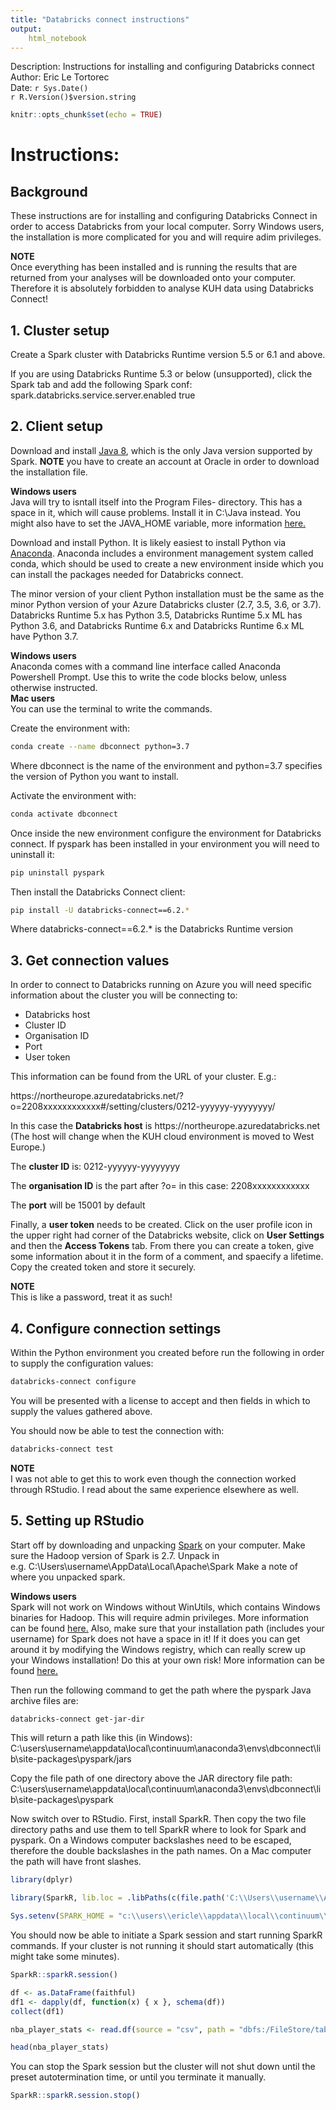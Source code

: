 ```yaml
---
title: "Databricks connect instructions"
output:
    html_notebook
---
```


Description: Instructions for installing and configuring Databricks connect  
Author: Eric Le Tortorec  
Date: `r Sys.Date()`  
`r R.Version()$version.string`

```r
knitr::opts_chunk$set(echo = TRUE)
```

# Instructions:
## Background
These instructions are for installing and configuring Databricks Connect in order to access Databricks from your local computer. Sorry Windows users, the installation is more complicated for you and will require adim privileges.

**NOTE**  
Once everything has been installed and is running the results that are returned from your analyses will be downloaded onto your computer. Therefore it is absolutely forbidden to analyse KUH data using Databricks Connect!

## 1. Cluster setup
Create a Spark cluster with Databricks Runtime version 5.5 or 6.1 and above.

If you are using Databricks Runtime 5.3 or below (unsupported), click the Spark tab and add the following Spark conf: spark.databricks.service.server.enabled true

## 2. Client setup
Download and install [Java 8](https://www.oracle.com/java/technologies/javase-jdk8-downloads.html), which is the only Java version supported by Spark. **NOTE** you have to create an account at Oracle in order to download the installation file.

**Windows users**  
Java will try to isntall itself into the Program Files- directory. This has a space in it, which will cause problems. Install it in C:\\Java instead. You might also have to set the JAVA_HOME variable, more information [here.](https://datathirst.net/blog/2019/4/20/setup-databricks-connect-on-windows)

Download and install Python. It is likely easiest to install Python via [Anaconda](https://www.anaconda.com/distribution/). Anaconda includes a environment management system called conda, which should be used to create a new environment inside which you can install the packages needed for Databricks connect.

The minor version of your client Python installation must be the same as the minor Python version of your Azure Databricks cluster (2.7, 3.5, 3.6, or 3.7). Databricks Runtime 5.x has Python 3.5, Databricks Runtime 5.x ML has Python 3.6, and Databricks Runtime 6.x and Databricks Runtime 6.x ML have Python 3.7.

**Windows users**  
Anaconda comes with a command line interface called Anaconda Powershell Prompt.  Use this to write the code blocks below, unless otherwise instructed.  
**Mac users**  
You can use the terminal to write the commands.

Create the environment with:
```bash
conda create --name dbconnect python=3.7
```

Where dbconnect is the name of the environment and python=3.7 specifies the version of Python you want to install.

Activate the environment with:

```bash
conda activate dbconnect
```

Once inside the new environment configure the environment for Databricks connect. If pyspark has been installed in your environment you will need to uninstall it:

```bash
pip uninstall pyspark
```

Then install the Databricks Connect client:

```bash
pip install -U databricks-connect==6.2.*
```

Where databricks-connect==6.2.* is the Databricks Runtime version

## 3. Get connection values
In order to connect to Databricks running on Azure you will need specific information about the cluster you will be connecting to: 

* Databricks host
* Cluster ID
* Organisation ID
* Port
* User token

This information can be found from the URL of your cluster. E.g.:

https://northeurope.azuredatabricks.net/?o=2208xxxxxxxxxxxx#/setting/clusters/0212-yyyyyy-yyyyyyyy/

In this case the **Databricks host** is https://northeurope.azuredatabricks.net  (The host will change when the KUH cloud environment is moved to West Europe.)

The **cluster ID** is: 0212-yyyyyy-yyyyyyyy

The **organisation ID** is the part after ?o= in this case: 2208xxxxxxxxxxxx

The **port** will be 15001 by default

Finally, a **user token** needs to be created. Click on the user profile icon in the upper right had corner of the Databricks website, click on **User Settings** and then the **Access Tokens** tab. From there you can create a token, give some information about it in the form of a comment, and spaecify a lifetime. Copy the created token and store it securely.

**NOTE**  
This is like a password, treat it as such!

## 4. Configure connection settings
Within the Python environment you created before run the following in order to supply the configuration values:

```bash
databricks-connect configure
```

You will be presented with a license to accept and then fields in which to supply the values gathered above.

You should now be able to test the connection with:

```bash
databricks-connect test
```

**NOTE**  
I was not able to get this to work even though the connection worked through RStudio. I read about the same experience elsewhere as well.

## 5. Setting up RStudio
Start off by downloading and unpacking [Spark](https://spark.apache.org/downloads.html) on your computer. Make sure the Hadoop version of Spark is 2.7. Unpack in e.g. C:\\Users\\username\\AppData\\Local\\Apache\\Spark Make a note of where you unpacked spark.

**Windows users**  
Spark will not work on Windows without WinUtils, which contains Windows binaries for Hadoop. This will require admin privileges. More information can be found [here.](https://datathirst.net/blog/2019/4/20/setup-databricks-connect-on-windows)  Also, make sure that your installation path (includes your username) for Spark does not have a space in it! If it does you can get around it by modifying the Windows registry, which can really screw up your Windows installation! Do this at your own risk! More information can be found [here.](https://datathirst.net/blog/2019/4/20/setup-databricks-connect-on-windows)

Then run the following command to get the path where the pyspark Java archive files are:
```bash
databricks-connect get-jar-dir
```

This will return a path like this (in Windows):  C:\\users\\username\\appdata\\local\\continuum\\anaconda3\\envs\\dbconnect\\lib\\site-packages\\pyspark/jars

Copy the file path of one directory above the JAR directory file path: C:\\users\\username\\appdata\\local\\continuum\\anaconda3\\envs\\dbconnect\\lib\\site-packages\\pyspark

Now switch over to RStudio. First, install SparkR. Then copy the two file directory paths and use them to tell SparkR where to look for Spark and pyspark. On a Windows computer backslashes need to be escaped, therefore the double backslashes in the path names. On a Mac computer the path will have front slashes.
```r
library(dplyr)

library(SparkR, lib.loc = .libPaths(c(file.path('C:\\Users\\username\\AppData\\Local\\Apache\\Spark\\Cache\\spark-2.4.3-bin-hadoop2.7', 'R', 'lib'), .libPaths())))

Sys.setenv(SPARK_HOME = "c:\\users\\ericle\\appdata\\local\\continuum\\anaconda3\\envs\\dbconnect_6_2\\lib\\site-packages\\pyspark")
```

You should now be able to initiate a Spark session and start running SparkR commands. If your cluster is not running it should start automatically (this might take some minutes).

```r
SparkR::sparkR.session()
```

```r
df <- as.DataFrame(faithful)
df1 <- dapply(df, function(x) { x }, schema(df))
collect(df1)
```

```r
nba_player_stats <- read.df(source = "csv", path = "dbfs:/FileStore/tables/nbaplayerstats1519_2-d5cfb.csv", header="true", inferSchema = "true", sep = ';')

head(nba_player_stats)
```

You can stop the Spark session but the cluster will not shut down until the preset  autotermination time, or until you terminate it manually.

```r
SparkR::sparkR.session.stop()
```